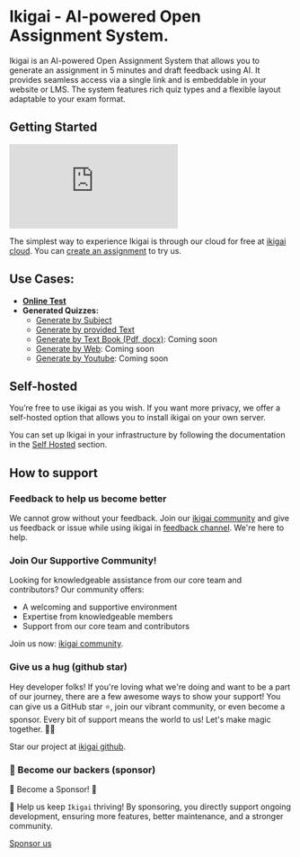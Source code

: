 
# Ikigai - AI-powered Open Assignment System.

Ikigai is an AI-powered Open Assignment System that allows you to generate an assignment in 5 minutes and draft feedback using AI.
It provides seamless access via a single link and is embeddable in your website or LMS.
The system features rich quiz types and a flexible layout adaptable to your exam format.

## Getting Started

<Bleed>
  <iframe
    src="https://www.loom.com/embed/1dc4404d3b5a41ef9c9f49341956a5b7?sid=2d5f4f2c-8e55-4659-9592-4357cd824aa8"
    frameBorder="0"
    webkitAllowFullScreen
    allowFullScreen
    style={{top: 0, left: 0, width: "100%", height: "350px"}}
  >
  </iframe>
</Bleed>

The simplest way to experience Ikigai is through our cloud for free at [ikigai cloud](https://cloud.ikigai.li).
You can [create an assignment](/assignment_docs/new_assignment) to try us.

## Use Cases:

- **[Online Test](/use-case-online-test)**
- **Generated Quizzes:**
  - [Generate by Subject](/use-case-generate-quizzes#generate-quizzes-by-your-subject)
  - [Generate by provided Text](/use-case-generate-quizzes#generate-quizzes-by-your-provided-text)
  - [Generate by Text Book (Pdf, docx)](/use-case-generate-quizzes#generate-quizzes-from-your-files): Coming soon
  - [Generate by Web](/use-case-generate-quizzes#generate-quizzes-from-web-link): Coming soon
  - [Generate by Youtube](/use-case-generate-quizzes#generate-quizzes-from-youtube): Coming soon

## Self-hosted

You’re free to use ikigai as you wish. If you want more privacy,
we offer a self-hosted option that allows you to install ikigai on your own server.

You can set up Ikigai in your infrastructure by following the documentation in the [Self Hosted](/self-hosted) section.

## How to support

### Feedback to help us become better

We cannot grow without your feedback.
Join our [ikigai community](https://discord.gg/XuYWkn6kUS) and give us feedback or issue while using ikigai in [feedback channel](https://discord.com/channels/1200697748601704540/1243779487473336380).
We're here to help.

### Join Our Supportive Community!

Looking for knowledgeable assistance from our core team and contributors? Our community offers:

- A welcoming and supportive environment
- Expertise from knowledgeable members
- Support from our core team and contributors

Join us now: [ikigai community](https://discord.gg/XuYWkn6kUS).


### Give us a hug (github star)

Hey developer folks! If you're loving what we're doing and want to be a part of our journey, there are a few awesome ways to show your support!
You can give us a GitHub star ⭐️, join our vibrant community, or even become a sponsor.
Every bit of support means the world to us! Let's make magic together. 🚀💫

Star our project at [ikigai github](https://github.com/ikigai-hq/ikigai).


### 🚀 Become our backers (sponsor)

🌟 Become a Sponsor! 🌟

🚀 Help us keep `Ikigai` thriving! By sponsoring, you directly support ongoing development, ensuring more features, better maintenance, and a stronger community.

[Sponsor us](https://github.com/sponsors/ikigai-hq)
